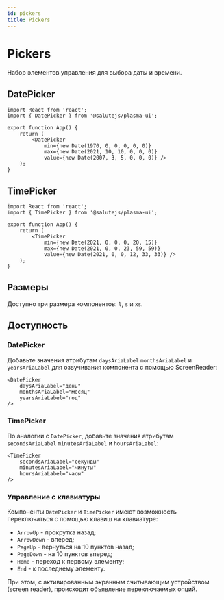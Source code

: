 ```yaml
---
id: pickers
title: Pickers
---
```



# Pickers
Набор элементов управления для выбора даты и времени.

<StorybookLink name="Pickers" />

## DatePicker
<Description name="DatePicker" />
<PropsTable name="DatePicker" />

```tsx live
import React from 'react';
import { DatePicker } from '@salutejs/plasma-ui';

export function App() {
    return (
        <DatePicker 
            min={new Date(1970, 0, 0, 0, 0, 0)}
            max={new Date(2021, 10, 10, 0, 0, 0)} 
            value={new Date(2007, 3, 5, 0, 0, 0)} />
    );
}
```

## TimePicker
<Description name="TimePicker" />
<PropsTable name="TimePicker" />

```tsx live
import React from 'react';
import { TimePicker } from '@salutejs/plasma-ui';

export function App() {
    return (
        <TimePicker
            min={new Date(2021, 0, 0, 0, 20, 15)}
            max={new Date(2021, 0, 0, 23, 59, 59)}
            value={new Date(2021, 0, 0, 12, 33, 33)} />
    );
}
```

## Размеры
Доступно три размера компонентов: `l`, `s` и `xs`.

## Доступность

### DatePicker
Добавьте значения атрибутам `daysAriaLabel` `monthsAriaLabel` и `yearsAriaLabel`
для озвучивания компонента с помощью ScreenReader:

```tsx
<DatePicker
    daysAriaLabel="день"
    monthsAriaLabel="месяц"
    yearsAriaLabel="год"
/>
```

### TimePicker
По аналогии с `DatePicker`, добавьте значения атрибутам `secondsAriaLabel` `minutesAriaLabel` и `hoursAriaLabel`:

```tsx
<TimePicker
    secondsAriaLabel="секунды"
    minutesAriaLabel="минуты"
    hoursAriaLabel="часы"
/>
```

### Управление с клавиатуры
Компоненты `DatePicker` и `TimePicker` имеют возможность
переключаться с помощью клавиш на клавиатуре:

* `ArrowUp` - прокрутка назад;
* `ArrowDown` - вперед;
* `PageUp` - вернуться на 10 пунктов назад;
* `PageDown` - на 10 пунктов вперед;
* `Home` - переход к первому элементу;
* `End` - к последнему элементу.

При этом, с активированным экранным считывающим устройством (screen reader),
происходит объявление переключаемых опций.
